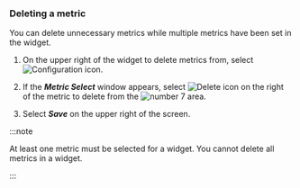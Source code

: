 ### Deleting a metric

You can delete unnecessary metrics while multiple metrics have been set in the widget.

1.  On the upper right of the widget to delete metrics from, select ![Configuration icon](/img/ico-setting.svg).

2.  If the **_Metric Select_** window appears, select ![Delete icon](/img/ico-trash.svg) on the right of the metric to delete from the ![number 7](/img/number-07.png) area.

3.  Select **_Save_** on the upper right of the screen.

:::note

At least one metric must be selected for a widget. You cannot delete all metrics in a widget.

:::
